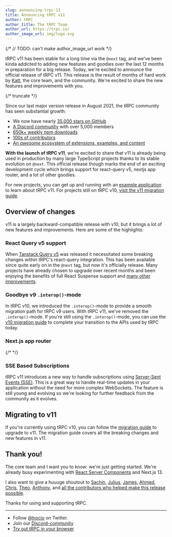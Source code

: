```yaml
---
slug: announcing-trpc-11
title: Announcing tRPC v11
author: tRPC
author_title: The tRPC Team
author_url: https://trpc.io/
author_image_url: img/logo.svg
---
```


{/* // TODO: can't make author_image_url work */}


tRPC v11 has been stable for a long time via the `@next` tag, and we've been kinda addicted to adding new features and goodies over the last 12 months in preparation for a big release. Today, we're excited to announce the official release of tRPC v11. This release is the result of months of hard work by [Katt](https://twitter.com/alexdotjs), the core team, and the community. We're excited to share the new features and improvements with you.

{/* truncate */}

Since our last major version release in August 2021, the tRPC community has seen substantial growth:

- We now have nearly [35,000 stars on GitHub](https://github.com/trpc/trpc)
- [A Discord community](https://trpc.io/discord) with over 5,000 members
- [650k+ weekly npm downloads](https://www.npmjs.com/package/@trpc/server)
- [100s of contributors](https://github.com/trpc/trpc/graphs/contributors)
- [An _awesome_ ecosystem of extensions, examples, and content](https://trpc.io/awesome)

**With the launch of tRPC v11**, we're excited to share that v11 is already being used in production by many large TypeScript projects thanks to its stable evolution on `@next`. This official release though marks the end of an exciting development cycle which brings support for react-query v5, nextjs app router, and a lot of other goodies.

For new projects, you can get up and running with an [example application](https://trpc.io/awesome#-starting-points-example-projects-etc) to learn about tRPC v11. For projects still on tRPC v10, [visit the v11 migration guide](https://trpc.io/docs/v11/migrate-from-v10-to-v11).

## Overview of changes

v11 is a largely backward-compatible release with v10, but it brings a lot of new features and improvements. Here are some of the highlights:

### React Query v5 support

When [Tanstack Query v5](https://tanstack.com/blog/announcing-tanstack-query-v5) was released it necessitated some breaking changes within tRPC's react-query integration. This has been available since quite early on in the `@next` tag, but now it's officially release. Many projects have already chosen to upgrade over recent months and been enjoying the benefits of full React Suspense support and [many other improvements](https://tanstack.com/blog/announcing-tanstack-query-v5).

### Goodbye v9 `.interop()`-mode

In tRPC v10, we introduced the `.interop()`-mode to provide a smooth migration path for tRPC v9 users. With tRPC v11, we've removed the `.interop()`-mode. If you're still using the `.interop()`-mode, you can use the [v10 migration guide](https://trpc.io/docs/v10/migrate-from-v9-to-v10) to complete your transition to the APIs used by tRPC today.

### Next.js app router

{/*  */}

### SSE Based Subscriptions

tRPC v11 introduces a new way to handle subscriptions using [Server-Sent Events (SSE)](/docs/server/subscriptions#websockets-or-server-sent-events). This is a great way to handle real-time updates in your application without the need for more complex WebSockets. The feature is still young and evolving so we're looking for further feedback from the community as it evolves.

## Migrating to v11

If you're currently using tRPC v10, you can follow the [migration guide](https://trpc.io/docs/v11/migrate-from-v10-to-v11) to upgrade to v11. The migration guide covers all the breaking changes and new features in v11.

## Thank you!

The core team and I want you to know: we're just getting started. We're already busy experimenting with [React Server Components](https://github.com/reactjs/rfcs/pull/229) and Next.js 13.

I also want to give a huuuge shoutout to [Sachin](https://twitter.com/s4chinraja), [Julius](https://twitter.com/jullerino), [James](https://twitter.com/jlalmes), [Ahmed](https://twitter.com/ixahmedxii), [Chris](https://twitter.com/trashh_dev), [Theo](https://twitter.com/t3dotgg), [Anthony](https://twitter.com/shewDev), and [all the contributors who helped make this release possible](https://github.com/trpc/trpc#all-contributors).

Thanks for using and supporting tRPC.

---

- Follow [@trpcio](https://twitter.com/trpcio) on Twitter.
- Join our [Discord-community](https://trpc.io/discord)
- [Try out tRPC in your browser](https://trpc.io/#try-it-out)

<GithubSponsorButton />
